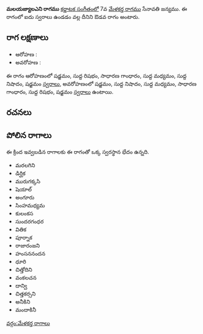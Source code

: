 {{Infobox ragam
	| name          	= మలయజ్యాలఎని
	| synonym	    	= 
	| mela          	= 
	| chakra        	= 
	| janaka        	= 
	| type          	= ఔడవ
	| arohanam      	= {{svaraC|S|R1|G2|M1|N1|S'}} 
	| avarohanam    	= {{svaraC|S'|N1|M1|G2|R1|S}}
	| jeeva         	=
	| chhaya        	=
	| nyasa         	=
	| vishesha      	= 
	| equivalent  		= 
}}
{{కర్ణాటక సంగీత రాగాలు}}
'''మలయజ్యాలఎని రాగము''' [[కర్ణాటక సంగీతం]]లో 7వ [[మేళకర్త రాగము]] సేనావతి జన్యము.  ఈ రాగంలో ఐదు స్వరాలు ఉండడం వల్ల దీనిని ఔడవ రాగం అంటారు.


==రాగ లక్షణాలు==


* ఆరోహణ : {{svaraC|S|R1|G2|M1|N1|S'}} 
* అవరోహణ : {{svaraC|S'|N1|M1|G2|R1|S}}

ఈ రాగం ఆరోహణంలో షడ్జమం, సుద్ద రిషభం, సాధారణ గాంధారం, సుద్ద మధ్యమం, సుద్ద నిషాదం, షడ్జమం [[స్వరాలు]], అవరోహణంలో షడ్జమం, సుద్ద నిషాదం, సుద్ద మధ్యమం, సాధారణ గాంధారం, సుద్ద రిషభం, షడ్జమం [[స్వరాలు]] ఉంటాయి.

==రచనలు==



==పోలిన రాగాలు==
ఈ క్రింద ఇవ్వబడిన రాగాలకు ఈ రాగంతో ఒక్క స్వరస్థాన భేదం ఉన్నది.
* మరలగిని
* డిర్ఘిక
* మురుగక్కసి
* షెయాల్
* అంగూరు
* సింహమధ్యమ
* కులంకస
* సుందరగంధర
* వితిక
* పూర్నాక
* రాజారంజని
* హంసననందన
* ధూరి
* చిత్తోదిని
* వంకలచన
* దాన్వి
* చిత్తకర్సని
* అనీకిని
* మందాకినీ



[[వర్గం:మేళకర్త రాగాలు]]
